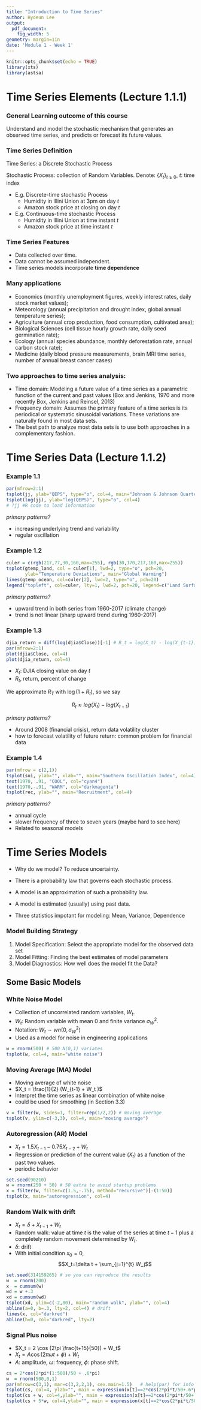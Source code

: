 ```yaml
---
title: "Introduction to Time Series"
author: Hyoeun Lee
output:  
  pdf_document:
    fig_width: 5
geometry: margin=1in
date: 'Module 1 - Week 1'
---
```

```r
knitr::opts_chunk$set(echo = TRUE)
library(xts)
library(astsa)

```

# Time Series Elements (Lecture 1.1.1)

### General Learning outcome of this course
 Understand and model the stochastic mechanism that generates an observed time series, and predicts or forecast its future values.

### Time Series Definition

Time Series: a Discrete Stochastic Process

Stochastic Process: collection of Random Variables.
 Denote: $\{{X}_t\}_{t\geq 0}$, $t$: time index
 
* E.g. Discrete-time stochastic Process
	+ Humidity in Illini Union at 3pm on day $t$
	+ Amazon stock price at closing on day $t$
* E.g. Continuous-time stochastic Process
	+ Humidity in Illini Union at time instant $t$
	+ Amazon stock price at time instant $t$


### Time Series Features

* Data collected over time.
* Data cannot be assumed independent. 
* Time series models incorporate **time dependence**

### Many applications

* Economics (monthly unemployment figures, weekly interest rates, daily stock market values); 
* Meteorology (annual precipitation and drought index, global annual temperature series); 
* Agriculture (annual crop production,  food consumption, cultivated area);
* Biological Sciences (cell tissue hourly growth rate, daily seed germination rate); 
* Ecology (annual species abundance, monthly deforestation rate, annual carbon stock rate);
* Medicine (daily blood pressure measurements, brain MRI time series, number of annual breast cancer cases)

### Two approaches to time series analysis:

* Time domain: Modeling a future value of a time series as a parametric function of the current and past values (Box and Jenkins, 1970 and more recently Box, Jenkins and Reinsel, 2013)
* Frequency domain: Assumes the primary feature of a time series is its periodical or systematic sinusoidal variations. These variations are naturally found in most data sets.
* The best path to analyze most data sets is to use both approaches in a complementary fashion.




\newpage
# Time Series Data (Lecture 1.1.2)


### Example 1.1
```r
par(mfrow=2:1)
tsplot(jj, ylab="QEPS", type="o", col=4, main="Johnson & Johnson Quarterly Earnings")
tsplot(log(jj), ylab="log(QEPS)", type="o", col=4)
# ?jj #R code to load information 
```

*primary patterns?*

* increasing underlying trend and variability
* regular oscillation


\newpage

### Example 1.2
```r
culer = c(rgb(217,77,30,160,max=255), rgb(30,170,217,160,max=255))
tsplot(gtemp_land, col = culer[1], lwd=2, type="o", pch=20,
       ylab="Temperature Deviations", main="Global Warming")
lines(gtemp_ocean, col=culer[2], lwd=2, type="o", pch=20)
legend("topleft", col=culer, lty=1, lwd=2, pch=20, legend=c("Land Surface", "Sea Surface"), bg="white")
```


*primary patterns?*

* upward trend in both series from 1960-2017 (climate change)
* trend is not linear (sharp upward trend during 1960-2017)



\newpage
### Example 1.3

```r
djia_return = diff(log(djia$Close))[-1] # R_t = log(X_t) - log(X_{t-1})
par(mfrow=2:1)
plot(djia$Close, col=4)
plot(djia_return, col=4)

```


* $X_t$: DJIA closing value on day $t$
* $R_t$, return, percent of change 

\begin{align}
R_t=(X_t-X_{t-1})/X_{t-1}\\
X_{t-1} (1+ R_t ) = X_t, \quad 1+R_t = X_t / X_{t-1}\\
\end{align}

We approximate $R_T$ with $\log(1+R_t)$, so we say

$$R_t \approx log (X_t) - log (X_{t-1})$$
 
*primary patterns?*

* Around 2008 (financial crisis), return data volatility cluster
* how to forecast volatility of future return: common problem for financial data



 




\newpage
### Example 1.4
```r
par(mfrow = c(2,1))
tsplot(soi, ylab="", xlab="", main="Southern Oscillation Index", col=4)
text(1970, .91, "COOL", col="cyan4")
text(1970,-.91, "WARM", col="darkmagenta")
tsplot(rec, ylab="", main="Recruitment", col=4) 
```




*primary patterns?*

* annual cycle
* slower frequency of three to seven years (maybe hard to see here) 
* Related to seasonal models





\newpage

# Time Series Models
	
* Why do we model? To reduce uncertainty.
* There is a  probability law that governs each stochastic process.
* A model is an approximation of such a probability law.
* A model is estimated (usually) using past data.

* Three statistics impotant for modeling: Mean, Variance, Dependence




### Model Building Strategy

1. Model Specification: Select the appropriate model for the observed data set
2. Model Fitting: Finding the best estimates of model parameters
3. Model Diagnostics: How well does the model fit the Data?


\newpage
## Some Basic Models


### White Noise Model

* Collection of uncorrelated random variables, $W_t$.
* $W_t$: Random variable with mean 0 and finite variance $\sigma_W^2$.
* Notation: $W_t \sim wn(0,\sigma_W^2)$
* Used as a model for noise in engineering applications

```r

w = rnorm(500) # 500 N(0,1) variates
tsplot(w, col=4, main="white noise")
```


\newpage
### Moving Average (MA) Model

* Moving average of white noise
* $X_t = \frac{1}{2} (W_{t-1} + W_t )$
* Interpret the time series as linear combination of white noise
* could be used for smoothing (in Section 3.3)

```r
v = filter(w, sides=1, filter=rep(1/2,2)) # moving average
tsplot(v, ylim=c(-3,3), col=4, main="moving average")
```

\newpage
### Autoregression (AR) Model

* $X_t = 1.5 X_{t-1} -0.75 X_{t-2} + W_t$
* Regression or prediction of the current value ($X_t$) as a function of the past two values.
* periodic behavior


```r
set.seed(90210)
w = rnorm(250 + 50) # 50 extra to avoid startup problems
x = filter(w, filter=c(1.5,-.75), method="recursive")[-(1:50)]
tsplot(x, main="autoregression", col=4)
```

\newpage
### Random Walk with drift

* $X_t = \delta + X_{t-1} + W_t$
* Random walk: value at time $t$ is the value of the series at time $t-1$ plus a completely random movement determined by $W_t$. 
* $\delta$: drift
* With initial condition $x_0=0$, $$X_t=\delta t + \sum_{j=1}^{t} W_j$$

```r
set.seed(314159265) # so you can reproduce the results
w  = rnorm(200) 
x  = cumsum(w)
wd = w +.3 
xd = cumsum(wd)
tsplot(xd, ylim=c(-2,80), main="random walk", ylab="", col=4)
abline(a=0, b=.3, lty=2, col=4) # drift
lines(x, col="darkred")
abline(h=0, col="darkred", lty=2)

```

\newpage
### Signal Plus noise

* $X_t = 2 \cos (2\pi \frac{t+15}{50}) + W_t$
* $X_t= A \cos (2\pi \omega t+\phi)+W_t$
* $A$: amplitude, $\omega$: frequency, $\phi$: phase shift. 


```r
cs = 2*cos(2*pi*(1:500)/50 + .6*pi)
w  = rnorm(500,0,1) 
par(mfrow=c(3,1), mar=c(3,2,2,1), cex.main=1.5)   # help(par) for info
tsplot(cs, col=4, ylab="", main = expression(x[t]==2*cos(2*pi*t/50+.6*pi)))
tsplot(cs + w, col=4,ylab="", main = expression(x[t]==2*cos(2*pi*t/50+.6*pi)+N(0,1)))
tsplot(cs + 5*w, col=4,ylab="", main = expression(x[t]==2*cos(2*pi*t/50+.6*pi)+N(0,25)))
```



